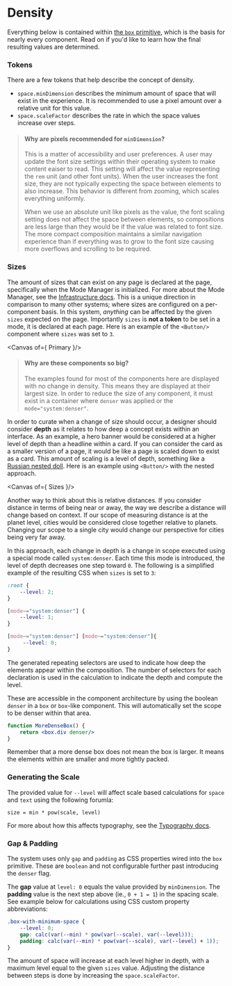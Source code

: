 
<Meta title="Foundations/Density" />

# Density

Everything below is contained within [the `box` primitive](/docs/primitives-box--docs), which is the basis for nearly every component. Read on if you'd like to learn how the final resulting values are determined.

### Tokens

There are a few tokens that help describe the concept of density.

- `space.minDimension` describes the minimum amount of space that will exist in the experience. It is recommended to use a pixel amount over a relative unit for this value.
- `space.scaleFactor` describes the rate in which the space values increase over steps.

> #### Why are pixels recommended for `minDimension`?
>
> This is a matter of accessibility and user preferences. A user may update the font size settings within their operating system to make content eaiser to read. This setting will affect the value representing the `rem` unit (and other font units). When the user increases the font size, they are not typically expecting the space between elements to also increase. This behavior is different from zooming, which scales everything uniformly.
>
> When we use an absolute unit like pixels as the value, the font scaling setting does not affect the space between elements, so compositions are less large than they would be if the value was related to font size. The more compact composition maintains a similar navigation experience than if everything was to grow to the font size causing more overflows and scrolling to be required.

### Sizes

The amount of sizes that can exist on any page is declared at the page, specifically when the Mode Manager is initialized. For more about the Mode Manager, see the [Infrastructure docs](/docs/foundations-infrastructure--docs). This is a unique direction in comparison to many other systems; where sizes are configured on a per-component basis. In this system, _anything_ can be affected by the given `sizes` expected on the page. Importantly `sizes` is **not a token** to be set in a mode, it is declared at each page. Here is an example of the `<Button/>` component where `sizes` was set to `3`.

<Canvas of={ Primary }/>

> #### Why are these components so big?
>
> The examples found for most of the components here are displayed with no change in density. This means they are displayed at their largest size. In order to reduce the size of any component, it must exist in a container where `denser` was applied or the `mode="system:denser"`.

In order to curate when a change of size should occur, a designer should consider **depth** as it relates to how deep a concept exists within an interface. As an example, a hero banner would be considered at a higher level of depth than a headline within a card. If you can consider the card as a smaller version of a page, it would be like a page is scaled down to exist as a card. This amount of scaling is a level of depth, something like a [Russian nested doll](https://en.wikipedia.org/wiki/Matryoshka_doll). Here is an example using `<Button/>` with the nested approach.

<Canvas of={ Sizes }/>

Another way to think about this is relative distances. If you consider distance in terms of being near or away, the way we describe a distance will change based on context. If our scope of measuring distance is at the planet level, cities would be considered close together relative to planets. Changing our scope to a single city would change our perspective for cities being very far away.

In this approach, each change in depth is a change in scope executed using a special mode called `system:denser`. Each time this mode is introduced, the level of depth decreases one step toward `0`. The following is a simplified example of the resulting CSS when `sizes` is set to `3`:

```css
:root {
    --level: 2;
}

[mode~="system:denser"] {
    --level: 1;
}

[mode~="system:denser"] [mode~="system:denser"]{
     --level: 0;
}

```

The generated repeating selectors are used to indicate how deep the elements appear within the composition. The number of selectors for each declaration is used in the calculation to indicate the depth and compute the level.

These are accessible in the component architecture by using the boolean `denser` in a `box` or `box`-like component. This will automatically set the scope to be denser within that area.

```jsx
function MoreDenseBox() {
    return <box.div denser/>
}
```

Remember that a more dense box does not mean the box is larger. It means the elements within are smaller and more tightly packed.

### Generating the Scale

The provided value for `--level` will affect scale based calculations for `space` and `text` using the following forumla:

```
size = min * pow(scale, level)
```

For more about how this affects typography, see the [Typography docs](/docs/foundations-typography--docs).

### Gap & Padding

The system uses only `gap` and `padding` as CSS properties wired into the `box` primitive. These are `boolean` and not configurable further past introducing the `denser` flag.

The **gap** value at `level: 0` equals the value provided by `minDimension`. The **padding** value is the next step above (ie., `0 + 1 = 1`) in the spacing scale. See example below for calculations using CSS custom property abbreviations:

```css
.box-with-minimum-space {
    --level: 0;
    gap: calc(var(--min) * pow(var(--scale), var(--level)));
    padding: calc(var(--min) * pow(var(--scale), var(--level) + 1));
}
```

The amount of space will increase at each level higher in depth, with a maximum level equal to the given `sizes` value. Adjusting the distance between steps is done by increasing the `space.scaleFactor`.
